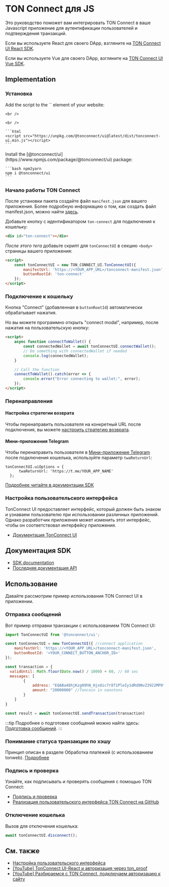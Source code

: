 

# TON Connect для JS

Это руководство поможет вам интегрировать TON Connect в ваше Javascript приложение для аутентификации пользователей и подтверждения транзакций.

Если вы используете React для своего DApp, взгляните на [TON Connect UI React SDK](/v3/guidelines/ton-connect/frameworks/react).

Если вы используете Vue для своего DApp, взгляните на [TON Connect UI Vue SDK](/v3/guidelines/ton-connect/frameworks/vue).

## Implementation

### Установка

<Tabs groupId="Установка">
  <TabItem value="CDN" label="CDN">
    Add the script to the `<HEAD>` element of your website:

    <br />

    <br />

    ```html
    <script src="https://unpkg.com/@tonconnect/ui@latest/dist/tonconnect-ui.min.js"></script>
    ```
  </TabItem>

  <TabItem value="NPM" label="NPM">
    Install the [@tonconnect/ui](https://www.npmjs.com/package/@tonconnect/ui) package:

    ```bash npm2yarn
    npm i @tonconnect/ui
    ```
  </TabItem>
</Tabs>

### Начало работы TON Connect

После установки пакета создайте файл `manifest.json` для вашего приложения.
Более подробную информацию о том, как создать файл manifest.json, можно найти [здесь](/v3/guidelines/ton-connect/guidelines/creating-manifest).

Добавьте кнопку с идентификатором `ton-connect` для подключения к кошельку:

```html
<div id="ton-connect"></div>
```

*После этого тега* добавьте скрипт для `tonConnectUI` в секцию `<body>` страницы вашего приложения:

```html
<script>
    const tonConnectUI = new TON_CONNECT_UI.TonConnectUI({
        manifestUrl: 'https://<YOUR_APP_URL>/tonconnect-manifest.json',
        buttonRootId: 'ton-connect'
    });
</script>
```

### Подключение к кошельку

Кнопка "Connect" (добавленная в `buttonRootId`) автоматически обрабатывает нажатия.

Но вы можете программно открыть "connect modal", например, после нажатия на пользовательскую кнопку:

```html
<script>
    async function connectToWallet() {
        const connectedWallet = await tonConnectUI.connectWallet();
        // Do something with connectedWallet if needed
        console.log(connectedWallet);
    }

    // Call the function
    connectToWallet().catch(error => {
        console.error("Error connecting to wallet:", error);
    });
</script>
```

### Перенаправления

#### Настройка стратегии возврата

Чтобы перенаправить пользователя на конкретный URL после подключения, вы можете [настроить стратегию возврата](https://github.com/ton-connect/sdk/tree/main/packages/ui#add-the-return-strategy).

#### Мини-приложения Telegram

Чтобы перенаправить пользователя в [Мини-приложение Telegram](/v3/guidelines/dapps/tma/overview) после подключения кошелька, используйте параметр `twaReturnUrl`:

```tsx
tonConnectUI.uiOptions = {
      twaReturnUrl: 'https://t.me/YOUR_APP_NAME'
  };
```

[Подробнее читайте в документации SDK](https://github.com/ton-connect/sdk/tree/main/packages/ui#use-inside-twa-telegram-web-app)

### Настройка пользовательского интерфейса

TonConnect UI предоставляет интерфейс, который должен быть знаком и узнаваем пользователю при использовании различных приложений. Однако разработчик приложения может изменить этот интерфейс, чтобы он соответствовал интерфейсу приложения.

* [Документация TonConnect UI](https://github.com/ton-connect/sdk/tree/main/packages/ui#ui-customisation)

## Документация SDK

* [SDK documentation](https://github.com/ton-connect/sdk/blob/main/packages/ui/README.md)
* [Последняя документация API](https://ton-connect.github.io/sdk/modules/_tonconnect_ui.html)

## Использование

Давайте рассмотрим пример использования TON Connect UI в приложении.

### Отправка сообщений

Вот пример отправки транзакции с использованием TON Connect UI:

```js
import TonConnectUI from '@tonconnect/ui';

const tonConnectUI = new TonConnectUI({ //connect application
    manifestUrl: 'https://<YOUR_APP_URL>/tonconnect-manifest.json',
    buttonRootId: '<YOUR_CONNECT_BUTTON_ANCHOR_ID>'
});

const transaction = {
  validUntil: Math.floor(Date.now() / 1000) + 60, // 60 sec
  messages: [
        {
            address: "EQABa48hjKzg09hN_HjxOic7r8T1PleIy1dRd8NvZ3922MP0", // destination address
            amount: "20000000" //Toncoin in nanotons
        }
    ]
}

const result = await tonConnectUI.sendTransaction(transaction)
```

:::tip
Подробнее о подготовке сообщений можно найти здесь: [Подготовка сообщений](/v3/guidelines/ton-connect/guidelines/preparing-messages).
:::

### Понимание статуса транзакции по хэшу

Принцип описан в разделе Обработка платежей (с использованием tonweb). [Подробнее](/v3/guidelines/dapps/asset-processing/payments-processing#check-contracts-transactions)

### Подпись и проверка

Узнайте, как подписывать и проверять сообщения с помощью TON Connect:

* [Подпись и проверка](/v3/guidelines/ton-connect/guidelines/verifying-signed-in-users)
* [Реализация пользовательского интерфейса TON Connect на GitHub](https://github.com/ton-connect/sdk/tree/main/packages/ui#add-connect-request-parameters-ton_proof)

### Отключение кошелька

Вызов для отключения кошелька:

```js
await tonConnectUI.disconnect();
```

## См. также

* [Настройка пользовательского интерфейса](https://github.com/ton-connect/sdk/tree/main/packages/ui#ui-customisation)
* [[YouTube] TonConnect UI-React и авторизация через ton_proof](https://youtu.be/wIMbkJHv0Fs?list=PLyDBPwv9EPsCJ226xS5_dKmXXxWx1CKz_\&t=1747)
* [[YouTube] Разбираемся с TON Connect, подключаем авторизацию к сайту](https://www.youtube.com/watch?v=HUQ1DPfFxG4\&list=PLyDBPwv9EPsAIWi8vgic9kiV3KF_wvIcz\&index=4)

<Feedback />
